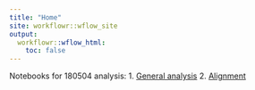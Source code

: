 ```yaml
---
title: "Home"
site: workflowr::wflow_site
output:
  workflowr::wflow_html:
    toc: false
---
```


Notebooks for 180504 analysis:
1. [General analysis](10x-180504-general-analysis.html)
2. [Alignment](10x-180504-alignment.html)


